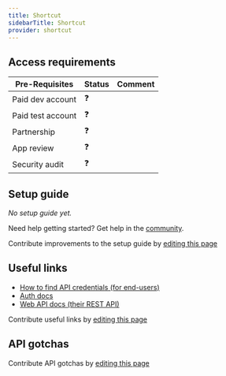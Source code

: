 ```yaml
---
title: Shortcut
sidebarTitle: Shortcut
provider: shortcut
---
```




<Overview />
<PreBuiltTooling />
<PreBuiltUseCases />

## Access requirements
| Pre-Requisites | Status | Comment|
| - | - | - |
| Paid dev account | ❓ |  |
| Paid test account | ❓ |  |
| Partnership | ❓ | |
| App review | ❓ |  |
| Security audit | ❓ | |


## Setup guide

_No setup guide yet._

<Tip>Need help getting started? Get help in the [community](https://nango.dev/slack).</Tip>

<Note>Contribute improvements to the setup guide by [editing this page](https://github.com/nangohq/nango/tree/master/docs-v2/integrations/all/shortcut.mdx)</Note>


## Useful links

-   [How to find API credentials (for end-users)](https://app.shortcut.com/settings/account/api-tokens)
-   [Auth docs](https://developer.shortcut.com/api/rest/v3#Authentication)
-   [Web API docs (their REST API)](https://developer.shortcut.com/api/rest/v3)

<Note>Contribute useful links by [editing this page](https://github.com/nangohq/nango/tree/master/docs-v2/integrations/all/shortcut.mdx)</Note>

## API gotchas

<Note>Contribute API gotchas by [editing this page](https://github.com/nangohq/nango/tree/master/docs-v2/integrations/all/shortcut.mdx)</Note>
